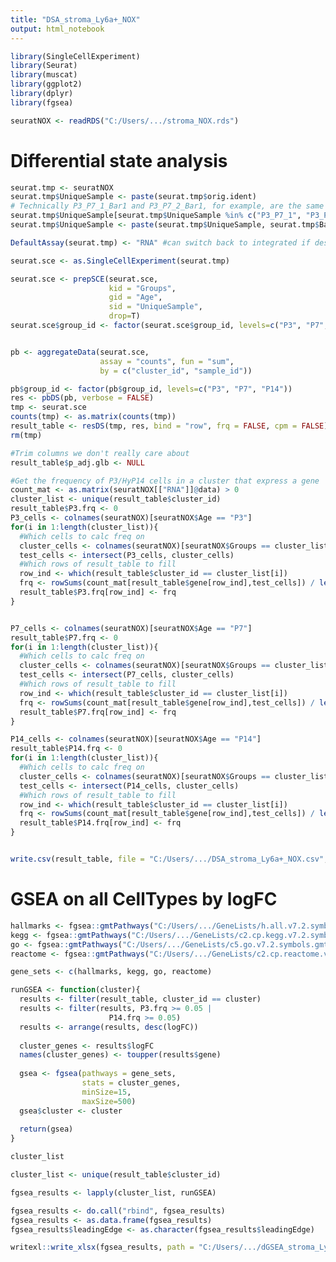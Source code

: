 ---
title: "DSA_stroma_Ly6a+_NOX"
output: html_notebook
---


```{r}
library(SingleCellExperiment)
library(Seurat)
library(muscat)
library(ggplot2)
library(dplyr)
library(fgsea)
```


```{r}
seuratNOX <- readRDS("C:/Users/.../stroma_NOX.rds")
```


# Differential state analysis
```{r}
seurat.tmp <- seuratNOX
seurat.tmp$UniqueSample <- paste(seurat.tmp$orig.ident)
# Technically P3_P7_1_Bar1 and P3_P7_2_Bar1, for example, are the same mice--should merge
seurat.tmp$UniqueSample[seurat.tmp$UniqueSample %in% c("P3_P7_1", "P3_P7_2")] <- "P3_P7"
seurat.tmp$UniqueSample <- paste(seurat.tmp$UniqueSample, seurat.tmp$Barcode, sep="_")

DefaultAssay(seurat.tmp) <- "RNA" #can switch back to integrated if desired

seurat.sce <- as.SingleCellExperiment(seurat.tmp)

seurat.sce <- prepSCE(seurat.sce,
                      kid = "Groups",
                      gid = "Age",
                      sid = "UniqueSample",
                      drop=T)
seurat.sce$group_id <- factor(seurat.sce$group_id, levels=c("P3", "P7", "P14"))


pb <- aggregateData(seurat.sce,
                    assay = "counts", fun = "sum",
                    by = c("cluster_id", "sample_id"))

pb$group_id <- factor(pb$group_id, levels=c("P3", "P7", "P14"))
res <- pbDS(pb, verbose = FALSE)
tmp <- seurat.sce
counts(tmp) <- as.matrix(counts(tmp))
result_table <- resDS(tmp, res, bind = "row", frq = FALSE, cpm = FALSE)
rm(tmp)

#Trim columns we don't really care about
result_table$p_adj.glb <- NULL

#Get the frequency of P3/HyP14 cells in a cluster that express a gene
count_mat <- as.matrix(seuratNOX[["RNA"]]@data) > 0
cluster_list <- unique(result_table$cluster_id)
result_table$P3.frq <- 0
P3_cells <- colnames(seuratNOX)[seuratNOX$Age == "P3"]
for(i in 1:length(cluster_list)){
  #Which cells to calc freq on
  cluster_cells <- colnames(seuratNOX)[seuratNOX$Groups == cluster_list[i]]
  test_cells <- intersect(P3_cells, cluster_cells)
  #Which rows of result_table to fill
  row_ind <- which(result_table$cluster_id == cluster_list[i])
  frq <- rowSums(count_mat[result_table$gene[row_ind],test_cells]) / length(test_cells)
  result_table$P3.frq[row_ind] <- frq
}


P7_cells <- colnames(seuratNOX)[seuratNOX$Age == "P7"]
result_table$P7.frq <- 0
for(i in 1:length(cluster_list)){
  #Which cells to calc freq on
  cluster_cells <- colnames(seuratNOX)[seuratNOX$Groups == cluster_list[i]]
  test_cells <- intersect(P7_cells, cluster_cells)
  #Which rows of result_table to fill
  row_ind <- which(result_table$cluster_id == cluster_list[i])
  frq <- rowSums(count_mat[result_table$gene[row_ind],test_cells]) / length(test_cells)
  result_table$P7.frq[row_ind] <- frq
}

P14_cells <- colnames(seuratNOX)[seuratNOX$Age == "P14"]
result_table$P14.frq <- 0
for(i in 1:length(cluster_list)){
  #Which cells to calc freq on
  cluster_cells <- colnames(seuratNOX)[seuratNOX$Groups == cluster_list[i]]
  test_cells <- intersect(P14_cells, cluster_cells)
  #Which rows of result_table to fill
  row_ind <- which(result_table$cluster_id == cluster_list[i])
  frq <- rowSums(count_mat[result_table$gene[row_ind],test_cells]) / length(test_cells)
  result_table$P14.frq[row_ind] <- frq
}


write.csv(result_table, file = "C:/Users/.../DSA_stroma_Ly6a+_NOX.csv", row.names = F)
```


# GSEA on all CellTypes by logFC
```{r}
hallmarks <- fgsea::gmtPathways("C:/Users/.../GeneLists/h.all.v7.2.symbols.gmt")
kegg <- fgsea::gmtPathways("C:/Users/.../GeneLists/c2.cp.kegg.v7.2.symbols.gmt")
go <- fgsea::gmtPathways("C:/Users/.../GeneLists/c5.go.v7.2.symbols.gmt")
reactome <- fgsea::gmtPathways("C:/Users/.../GeneLists/c2.cp.reactome.v7.2.symbols.gmt")

gene_sets <- c(hallmarks, kegg, go, reactome)
```

```{r}
runGSEA <- function(cluster){
  results <- filter(result_table, cluster_id == cluster)
  results <- filter(results, P3.frq >= 0.05 |
                      P14.frq >= 0.05)
  results <- arrange(results, desc(logFC))
  
  cluster_genes <- results$logFC
  names(cluster_genes) <- toupper(results$gene)
  
  gsea <- fgsea(pathways = gene_sets,
                stats = cluster_genes,
                minSize=15,
                maxSize=500)
  gsea$cluster <- cluster
  
  return(gsea)
}
```
```{r}
cluster_list
```

```{r}
cluster_list <- unique(result_table$cluster_id)

fgsea_results <- lapply(cluster_list, runGSEA)
```
```{r}
fgsea_results <- do.call("rbind", fgsea_results)
fgsea_results <- as.data.frame(fgsea_results)
fgsea_results$leadingEdge <- as.character(fgsea_results$leadingEdge)
```
```{r}
writexl::write_xlsx(fgsea_results, path = "C:/Users/.../dGSEA_stroma_Ly6a+_NOX.xlsx")
```
  









